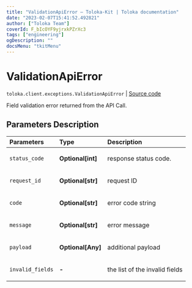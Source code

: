 ```yaml
---
title: "ValidationApiError — Toloka-Kit | Toloka documentation"
date: "2023-02-07T15:41:52.492821"
author: ["Toloka Team"]
coverId: F_bIcOYF9yjrxkPZrXc3
tags: ["engineering"]
ogDescription: ""
docsMenu: "tkitMenu"
---
```


# ValidationApiError
`toloka.client.exceptions.ValidationApiError` | [Source code](https://github.com/Toloka/toloka-kit/blob/v1.1.3/src/client/exceptions.py#L85)

Field validation error returned from the API Call.

## Parameters Description

| Parameters | Type | Description |
| :----------| :----| :-----------|
`status_code`|**Optional\[int\]**|<p>response status code.</p>
`request_id`|**Optional\[str\]**|<p>request ID</p>
`code`|**Optional\[str\]**|<p>error code string</p>
`message`|**Optional\[str\]**|<p>error message</p>
`payload`|**Optional\[Any\]**|<p>additional payload</p>
`invalid_fields`|**-**|<p>the list of the invalid fields</p>